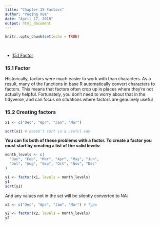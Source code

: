 ```yaml
---
title: "Chapter 15 Factors"
author: "Yuqing Xue"
date: "April 17, 2018"
output: html_document
---
```


```r
knitr::opts_chunk$set(echo = TRUE)
```

<br>

* [15.1 Factor](#factor)



### 15.1 Factor {#factor}

Historically, factors were much easier to work with than characters. As a result, many of the functions in base R automatically convert characters to factors. This means that factors often crop up in places where they’re not actually helpful. Fortunately, you don’t need to worry about that in the tidyverse, and can focus on situations where factors are genuinely useful

### 15.2 Creating factors {#createFactor}

```r

x1 <- c("Dec", "Apr", "Jan", "Mar")

sort(x1) # doesn't sort in a useful way

```

__You can fix both of these problems with a factor. To create a factor you must start by creating a list of the valid levels:__

```r

month_levels <- c(
  "Jan", "Feb", "Mar", "Apr", "May", "Jun", 
  "Jul", "Aug", "Sep", "Oct", "Nov", "Dec"
)

y1 <- factor(x1, levels = month_levels)
y1
sort(y1)
```

And any values not in the set will be silently converted to NA:

```r
x2 <- c("Dec", "Apr", "Jam", "Mar") # Typo

y2 <- factor(x2, levels = month_levels)
y2
```

